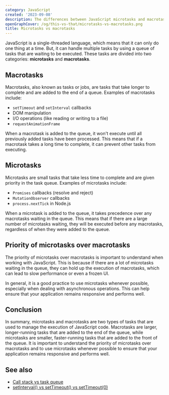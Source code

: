 ```yaml
---
category: JavaScript
created: '2023-09-08'
description: The differences between JavaScript microtasks and macrotasks
openGraphCover: /og/this-vs-that/microtasks-vs-macrotasks.png
title: Microtasks vs macrotasks
---
```


JavaScript is a single-threaded language, which means that it can only do one thing at a time. But, it can handle multiple tasks by using a queue of tasks that are waiting to be executed. These tasks are divided into two categories: **microtasks** and **macrotasks**.

## Macrotasks

Macrotasks, also known as tasks or jobs, are tasks that take longer to complete and are added to the end of a queue. Examples of macrotasks include:

-   `setTimeout` and `setInterval` callbacks
-   DOM manipulation
-   I/O operations (like reading or writing to a file)
-   `requestAnimationFrame`

When a macrotask is added to the queue, it won't execute until all previously added tasks have been processed. This means that if a macrotask takes a long time to complete, it can prevent other tasks from executing.

## Microtasks

Microtasks are small tasks that take less time to complete and are given priority in the task queue. Examples of microtasks include:

-   `Promises` callbacks (resolve and reject)
-   `MutationObserver` callbacks
-   `process.nextTick` in Node.js

When a microtask is added to the queue, it takes precedence over any macrotasks waiting in the queue. This means that if there are a large number of microtasks waiting, they will be executed before any macrotasks, regardless of when they were added to the queue.

## Priority of microtasks over macrotasks

The priority of microtasks over macrotasks is important to understand when working with JavaScript. This is because if there are a lot of microtasks waiting in the queue, they can hold up the execution of macrotasks, which can lead to slow performance or even a frozen UI.

In general, it is a good practice to use microtasks whenever possible, especially when dealing with asynchronous operations. This can help ensure that your application remains responsive and performs well.

## Conclusion

In summary, microtasks and macrotasks are two types of tasks that are used to manage the execution of JavaScript code. Macrotasks are larger, longer-running tasks that are added to the end of the queue, while microtasks are smaller, faster-running tasks that are added to the front of the queue. It is important to understand the priority of microtasks over macrotasks and to use microtasks whenever possible to ensure that your application remains responsive and performs well.

## See also

-   [Call stack vs task queue](https://phuoc.ng/collection/this-vs-that/call-stack-vs-task-queue)
-   [setInterval() vs setTimeout() vs setTimeout(0)](https://phuoc.ng/collection/this-vs-that/set-interval-vs-set-timeout-vs-set-timeout-zero)
